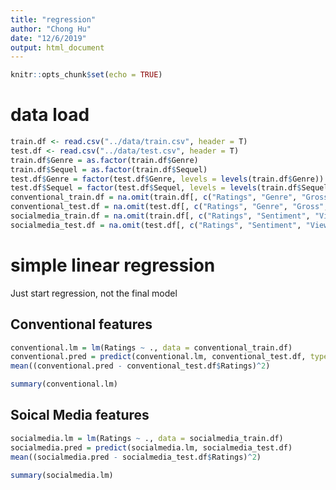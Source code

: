 ```yaml
---
title: "regression"
author: "Chong Hu"
date: "12/6/2019"
output: html_document
---
```



```r
knitr::opts_chunk$set(echo = TRUE)
```


# data load

```r
train.df <- read.csv("../data/train.csv", header = T)
test.df <- read.csv("../data/test.csv", header = T)
train.df$Genre = as.factor(train.df$Genre)
train.df$Sequel = as.factor(train.df$Sequel)
test.df$Genre = factor(test.df$Genre, levels = levels(train.df$Genre))
test.df$Sequel = factor(test.df$Sequel, levels = levels(train.df$Sequel))
conventional_train.df = na.omit(train.df[, c("Ratings", "Genre", "Gross", "Budget", "Screens", "Sequel")])
conventional_test.df = na.omit(test.df[, c("Ratings", "Genre", "Gross", "Budget", "Screens", "Sequel")])
socialmedia_train.df = na.omit(train.df[, c("Ratings", "Sentiment", "Views", "Likes", "Dislikes", "Comments", "Aggregate.Followers")])
socialmedia_test.df = na.omit(test.df[, c("Ratings", "Sentiment", "Views", "Likes", "Dislikes", "Comments", "Aggregate.Followers")])
```

# simple linear regression

Just start regression, not the final model

## Conventional features

```r
conventional.lm = lm(Ratings ~ ., data = conventional_train.df)
conventional.pred = predict(conventional.lm, conventional_test.df, type="response")
mean((conventional.pred - conventional_test.df$Ratings)^2)
```

```r
summary(conventional.lm)
```

## Soical Media features

```r
socialmedia.lm = lm(Ratings ~ ., data = socialmedia_train.df)
socialmedia.pred = predict(socialmedia.lm, socialmedia_test.df)
mean((socialmedia.pred - socialmedia_test.df$Ratings)^2)
```

```r
summary(socialmedia.lm)
```


